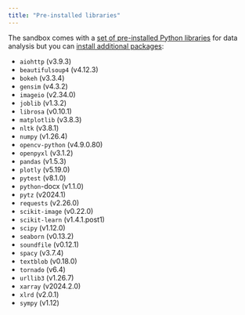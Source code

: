 ---
title: "Pre-installed libraries"
---

The sandbox comes with a [set of pre-installed Python libraries](https://github.com/e2b-dev/code-interpreter/blob/main/template/requirements.txt) for data analysis
but you can [install additional packages](/quickstart/install-custom-packages):
- `aiohttp` (v3.9.3)
- `beautifulsoup4` (v4.12.3)
- `bokeh` (v3.3.4)
- `gensim` (v4.3.2)
- `imageio` (v2.34.0)
- `joblib` (v1.3.2)
- `librosa` (v0.10.1)
- `matplotlib` (v3.8.3)
- `nltk` (v3.8.1)
- `numpy` (v1.26.4)
- `opencv-python` (v4.9.0.80)
- `openpyxl` (v3.1.2)
- `pandas` (v1.5.3)
- `plotly` (v5.19.0)
- `pytest` (v8.1.0)
- `python`-docx (v1.1.0)
- `pytz` (v2024.1)
- `requests` (v2.26.0)
- `scikit-image` (v0.22.0)
- `scikit-learn` (v1.4.1.post1)
- `scipy` (v1.12.0)
- `seaborn` (v0.13.2)
- `soundfile` (v0.12.1)
- `spacy` (v3.7.4)
- `textblob` (v0.18.0)
- `tornado` (v6.4)
- `urllib3` (v1.26.7)
- `xarray` (v2024.2.0)
- `xlrd` (v2.0.1)
- `sympy` (v1.12)
